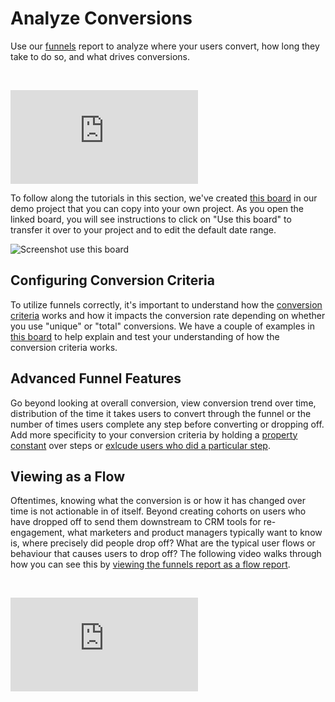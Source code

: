 # Analyze Conversions
Use our [funnels](/docs/reports/funnels) report to analyze where your users convert, how long they take to do so, and what drives conversions. 

<br />
<p style={{ position: 'relative', paddingBottom: '56.25%', height: 0, overflow: 'hidden' }}>
  <iframe src="https://www.youtube.com/embed/1Wf9EA3ZO2c?rel=0" title="Funnels Overview" frameborder="0" webkitallowfullscreen="true" mozallowfullscreen="true" allowFullScreen style={{position: 'absolute', top: 0, left: 0, width: '100%', height: '100%'}}></iframe>
</p>

To follow along the tutorials in this section, we've created [this board](https://mixpanel.com/s/VtF4k) in our demo project that you can copy into your own project. As you open the linked board, you will see instructions to click on "Use this board" to transfer it over to your project and to edit the default date range.

![Screenshot use this board](/tracking_id_limits_copy_board.png)

## Configuring Conversion Criteria
To utilize funnels correctly, it's important to understand how the [conversion criteria](/docs/reports/funnels#conversion-criteria) works and how it impacts the conversion rate depending on whether you use "unique" or "total" conversions. We have a couple of examples in [this board](https://mixpanel.com/s/VtF4k) to help explain and test your understanding of how the conversion criteria works. 

## Advanced Funnel Features
Go beyond looking at overall conversion, view conversion trend over time, distribution of the time it takes users to convert through the funnel or the number of times users complete any step before converting or dropping off. Add more specificity to your conversion criteria by holding a [property constant](/docs/reports/funnels#hold-property-constant) over steps or [exlcude users who did a particular step](/docs/reports/funnels#exclusion-steps-exclude-users-who-did).

## Viewing as a Flow
Oftentimes, knowing what the conversion is or how it has changed over time is not actionable in of itself. Beyond creating cohorts on users who have dropped off to send them downstream to CRM tools for re-engagement, what marketers and product managers typically want to know is, where precisely did people drop off? What are the typical user flows or behaviour that causes users to drop off? The following video walks through how you can see this by [viewing the funnels report as a flow report](/docs/reports/funnels#view-as-flow).

<br />
<p style={{ position: 'relative', paddingBottom: '56.25%', height: 0, overflow: 'hidden' }}>
  <iframe src="https://www.youtube.com/embed/983huWskVvo?rel=0" title="Funnels - Create Cohorts and View as Flow" frameborder="0" webkitallowfullscreen="true" mozallowfullscreen="true" allowFullScreen style={{position: 'absolute', top: 0, left: 0, width: '100%', height: '100%'}}></iframe>
</p>

